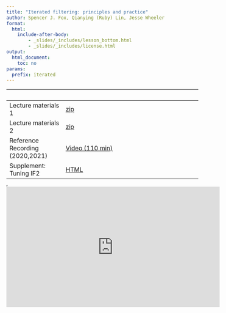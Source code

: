 ```yaml
---
title: "Iterated filtering: principles and practice"
author: Spencer J. Fox, Qianying (Ruby) Lin, Jesse Wheeler
format: 
  html: 
    include-after-body:
        - _slides/_includes/lesson_bottom.html
        - _slides/_includes/license.html
output:
  html_document:
    toc: no
params:
  prefix: iterated
---
```


|   |   |
|---------------------|---------------------------------------------------|
| Lecture materials 1 | [zip](_slides/5_IF_theory/5_IF_theory.zip) |
| Lecture materials 2 | [zip](_slides/6_mif2_pipeline/6_mif2_pipeline.zip) |
| Reference Recording (2020,2021) | [Video (110 min)](https://www.youtube.com/playlist?list=PLluGwj6FGt2S9cNE-rD3CZJY6X_KydOMi) |
| Supplement: Tuning IF2 | [HTML](slides/mif/if2_settings.html) |

<!-- | Worked solution to Exercise 4.1 | [HTML](slides/mif/Q_fit_seir.html) | -->

<!-- | Worked solution to Exercise 4.2 | [HTML](slides/mif/Q_fit_all.html) | -->

<!-- | Quiz | [PDF](slides/mif/quiz.pdf) | -->

<!-- | **Data** for the lesson | [data](slides/mif/Measles_Consett_1948.csv)| -->

<!-- | **R** script for the Measles SIR model | [**R**](slides/mif/model_measSIR.R)| -->

<!-- | **R** script for the lesson | [**R**](slides/mif/main.R) | -->

<!-- | Workflow slides | [PDF](slides/mif/workflow.pdf) | -->

<!-- | **R** script for the workflow | [**R**](slides/mif/workflow.R) | -->

<!-- | Windows-safe **R** script for the lesson | [**R**](slides/mif/main_win.R) | -->

<iframe width="0" height="0">

</iframe>

<iframe data-external="1" width="560" height="315" src="https://www.youtube-nocookie.com/embed/videoseries?list=PLluGwj6FGt2S9cNE-rD3CZJY6X_KydOMi" frameborder="0" allow="accelerometer; autoplay; encrypted-media; gyroscope; picture-in-picture" allowfullscreen>

</iframe>
